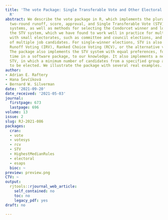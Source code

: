 ```yaml
---
title: 'The vote Package: Single Transferable Vote and Other Electoral Systems in
  R'
abstract: We describe the vote package in R, which implements the plurality (or first-past-the-post),
  two-round runoff, score, approval, and Single Transferable Vote (STV) electoral
  systems, as well as methods for selecting the Condorcet winner and loser. We emphasize
  the STV system, which we have found to work well in practice for multi-winner elections
  with small electorates, such as committee and council elections, and the selection
  of multiple job candidates. For single-winner elections, STV is also called Instant
  Runoff Voting (IRV), Ranked Choice Voting (RCV), or the alternative vote (AV) system.
  The package also implements the STV system with equal preferences, for the first
  time in a software package, to our knowledge. It also implements a new variant of
  STV, in which a minimum number of candidates from a specified group are required
  to be elected. We illustrate the package with several real examples.
author:
- Adrian E. Raftery
- Hana Ševčíková
- Bernard W. Silverman
date: '2021-09-20'
date_received: '2021-05-03'
journal:
  firstpage: 673
  lastpage: 696
volume: 13
issue: 2
slug: RJ-2021-086
packages:
  cran:
  - vote
  - votesys
  - rcv
  - STV
  - HighestMedianRules
  - electoral
  - esaps
  bioc: ~
preview: preview.png
CTV: ~
output:
  rjtools::rjournal_web_article:
    self_contained: no
    toc: no
    legacy_pdf: yes
draft: no

---
```

